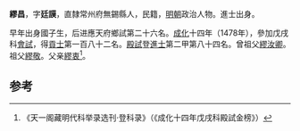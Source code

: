 '''繆昌'''，字'''廷謨'''，直隸常州府無錫縣人，民籍，[[明朝|明朝]]政治人物。進士出身。

早年出身國子生，后进應天府鄉試第二十六名。[[成化|成化]]十四年（1478年），參加戊戌科[[會試|會試]]，得[[貢士|貢士]]第一百八十二名。[[殿試|殿試]]登[[進士|進士]]第二甲第八十四名。曾祖父[[繆汝卿|繆汝卿]]。祖父[[繆敬|繆敬]]。父亲[[繆衷|繆衷]]<ref>《天一阁藏明代科举录选刊·登科录》（《成化十四年戊戌科殿試金榜》）</ref>。

==参考==
{{reflist}}
{{明朝人物小作品}}
{{成化十四年戊戌科殿試金榜}}